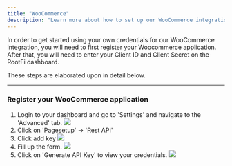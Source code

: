 ```yaml
---
title: "WooCommerce"
description: "Learn more about how to set up our WooCommerce integration."
---
```


In order to get started using your own credentials for our WooCommerce integration, you will need to first register your Woocommerce application. After that, you will need to enter your Client ID and Client Secret on the RootFi dashboard.

These steps are elaborated upon in detail below.

---

### Register your WooCommerce application

1. Login to your dashboard and go to 'Settings' and navigate to the 'Advanced' tab.
   ![](/images/woocommerce/advance-tab.png)
2. Click on 'Pagesetup' -> 'Rest API'
3. Click add key
   ![](/images/woocommerce/add-key.png)
4. Fill up the form.
   ![](/images/woocommerce/generate-key.png)
5. Click on 'Generate API Key' to view your credentials.
   ![](/images/woocommerce/client-id-secret.png)

